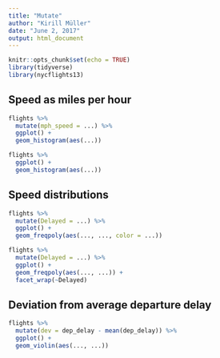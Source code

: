 ```yaml
---
title: "Mutate"
author: "Kirill Müller"
date: "June 2, 2017"
output: html_document
---
```



```r
knitr::opts_chunk$set(echo = TRUE)
library(tidyverse)
library(nycflights13)
```


## Speed as miles per hour

```r
flights %>%
  mutate(mph_speed = ...) %>%
  ggplot() +
  geom_histogram(aes(...))
```


```r
flights %>% 
  ggplot() +
  geom_histogram(aes(...))
```

## Speed distributions

```r
flights %>%
  mutate(Delayed = ...) %>%
  ggplot() +
  geom_freqpoly(aes(..., ..., color = ...))
```


```r
flights %>%
  mutate(Delayed = ...) %>%
  ggplot() +
  geom_freqpoly(aes(..., ...)) +
  facet_wrap(~Delayed)
```

## Deviation from average departure delay

```r
flights %>% 
  mutate(dev = dep_delay - mean(dep_delay)) %>%
  ggplot() +
  geom_violin(aes(..., ...))
```
